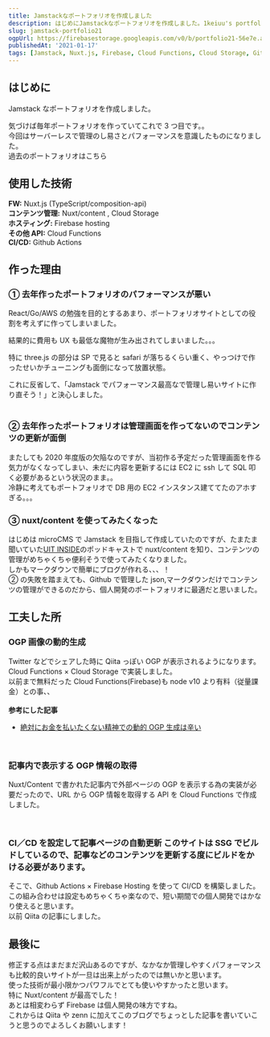 ```yaml
---
title: Jamstackなポートフォリオを作成しました
description: はじめにJamstackなポートフォリオを作成しました。1keiuu's portfolioIkkei Harashima's portfolio 2021気づけば毎年ポートフォリオを作っていてこれで3つ目です。。今回はサーバー
slug: jamstack-portfolio21
ogpUrl: https://firebasestorage.googleapis.com/v0/b/portfolio21-56e7e.appspot.com/o/_ogp%2F2o0QITOJRcGFtC7dsq6f?alt=media&token=fe40b13c-f018-49cf-bdc7-afae3eba1fae
publishedAt: '2021-01-17'
tags: [Jamstack, Nuxt.js, Firebase, Cloud Functions, Cloud Storage, Github Actions]
---
```



## はじめに  
Jamstack なポートフォリオを作成しました。

<OgpCard  
    url="https://portfolio21-56e7e.web.app/" 
/>

気づけば毎年ポートフォリオを作っていてこれで 3 つ目です。。  
今回はサーバーレスで管理のし易さとパフォーマンスを意識したものになりました。  
過去のポートフォリオはこちら  

<OgpCard 
    url="https://portfolio21-56e7e.web.app/products/1"
/>

<OgpCard 
    url="https://portfolio21-56e7e.web.app/products/5"
/>

## 使用した技術
**FW:** Nuxt.js (TypeScript/composition-api)  
**コンテンツ管理:** Nuxt/content , Cloud Storage  
**ホスティング:** Firebase hosting  
**その他 API:** Cloud Functions  
**CI/CD:** Github Actions  

## 作った理由

### ① 去年作ったポートフォリオのパフォーマンスが悪い  
React/Go/AWS の勉強を目的とするあまり、ポートフォリオサイトとしての役割を考えずに作ってしまいました。  

結果的に費用も UX も最低な魔物が生み出されてしまいました。。。  

特に three.js の部分は SP で見ると safari が落ちるくらい重く、やっつけで作ったせいかチューニングも面倒になって放置状態。  

これに反省して、「Jamstack でパフォーマンス最高なで管理し易いサイトに作り直そう！」と決心しました。  
<br/>

### ② 去年作ったポートフォリオは管理画面を作ってないのでコンテンツの更新が面倒  

またしても 2020 年度版の欠陥なのですが、当初作る予定だった管理画面を作る気力がなくなってしまい、未だに内容を更新するには EC2 に ssh して SQL 叩く必要があるという状況のまま。。  
冷静に考えてもポートフォリオで DB 用の EC2 インスタンス建ててたのアホすぎる。。。
<br/>

### ③ nuxt/content を使ってみたくなった  
はじめは microCMS で Jamstack を目指して作成していたのですが、たまたま聞いていた[UIT INSIDE](https://uit-inside.linecorp.com/)のポッドキャストで nuxt/content を知り、コンテンツの管理がめちゃくちゃ便利そうで使ってみたくなりました。  
しかもマークダウンで簡単にブログが作れる、、、！  
② の失敗を踏まえても、Github で管理した json,マークダウンだけでコンテンツの管理ができるのだから、個人開発のポートフォリオに最適だと思いました。

## 工夫した所  

### OGP 画像の動的生成  
Twitter などでシェアした時に Qiita っぽい OGP が表示されるようになります。  
Cloud Functions × Cloud Storage で実装しました。  
以前まで無料だった Cloud Functions(Firebase)も node v10 より有料（従量課金）との事、、  
<br/>
**参考にした記事**  
- [絶対にお金を払いたくない精神での動的 OGP 生成は辛い](https://blog.ojisan.io/dynamic-ogp)  
<br/>

### 記事内で表示する OGP 情報の取得  
Nuxt/Content で書かれた記事内で外部ページの OGP を表示する為の実装が必要だったので、URL から OGP 情報を取得する API を Cloud Functions で作成しました。  

<br/> 

### CI／CD を設定して記事ページの自動更新  このサイトは SSG でビルドしているので、記事などのコンテンツを更新する度にビルドをかける必要があります。  
そこで、Github Actions × Firebase Hosting を使って CI/CD を構築しました。  この組み合わせは設定もめちゃくちゃ楽なので、短い期間での個人開発ではかなり使えると思います。  
以前 Qiita の記事にしました。

<OgpCard
    url="https://qiita.com/ikkei12/items/0f0c2d95bdd3b54d6bac"
/>

## 最後に
修正する点はまだまだ沢山あるのですが、なかなか管理しやすくパフォーマンスも比較的良いサイトが一旦は出来上がったのでは無いかと思います。  
使った技術が最小限かつパワフルでとても使いやすかったと思います。  
特に Nuxt/content が最高でした！  
あとは相変わらず Firebase は個人開発の味方ですね。  
これからは Qiita や zenn に加えてこのブログでちょっとした記事を書いていこうと思うのでよろしくお願いします！
